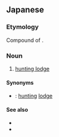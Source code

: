 ==Japanese==
{{ja-kanjitab|狩|猟|小|屋}}

===Etymology===
Compound of {{compound|狩猟|tr1=shuryō|t1=hunting|小屋|tr2=koya|t2=cabin|lang=ja|sort=しゅりょうこや}}.

===Noun===
{{ja-noun|しゅりょう こや}}

# [[hunting lodge]]

====Synonyms====
* {{ja-r|狩り小屋|かりこや}}: [[hunting]] [[lodge]]

====See also====
* {{pedialite|lang=ja}}
* {{pedialite|Hunting lodge}}